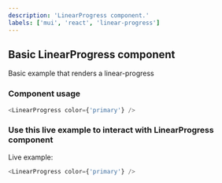```yaml
---
description: 'LinearProgress component.'
labels: ['mui', 'react', 'linear-progress']
---
```



## Basic LinearProgress component

Basic example that renders a linear-progress

### Component usage

```js
<LinearProgress color={'primary'} />
```

### Use this live example to interact with LinearProgress component

Live example:

```js live
<LinearProgress color={'primary'} />
```
